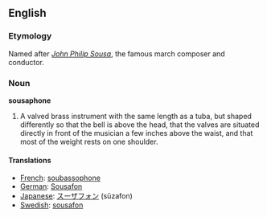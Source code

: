{{Wikipedia}}
==English==

===Etymology===
Named after ''[[w:John_Philip_Sousa|John Philip Sousa]]'', the famous march composer and conductor.

===Noun===
'''sousaphone'''

#A valved brass instrument with the same length as a tuba, but shaped differently so that the bell is above the head, that the valves are situated directly in front of the musician a few inches above the waist, and that most of the weight rests on one shoulder.

====Translations====
*[[French]]: [[soubassophone]]
*[[German]]: [[Sousafon]]
*[[Japanese]]: [[スーザフォン]] (s&#363;zafon)
*[[Swedish]]: [[sousafon]]